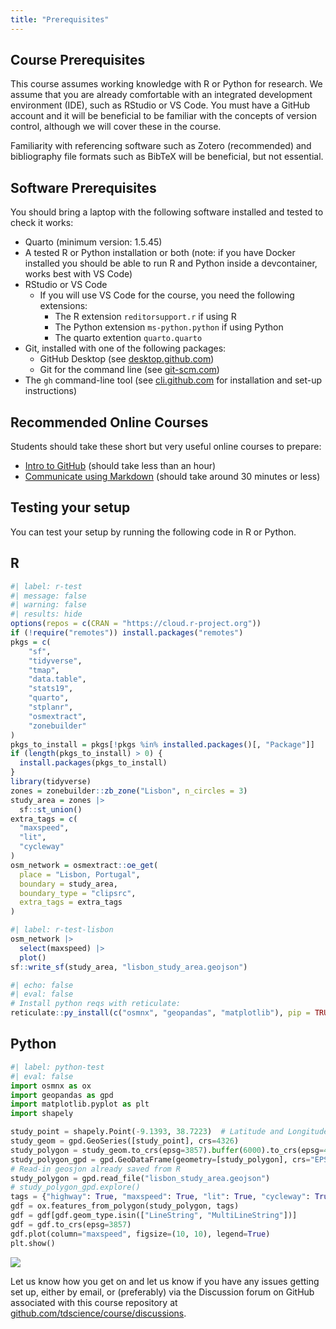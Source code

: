 ```yaml
---
title: "Prerequisites"
---
```


## Course Prerequisites

This course assumes working knowledge with R or Python for research.
We assume that you are already comfortable with an integrated development environment (IDE), such as RStudio or VS Code.
You must have a GitHub account and it will be beneficial to be familiar with the concepts of version control, although we will cover these in the course.

Familiarity with referencing software such as Zotero (recommended) and bibliography file formats such as BibTeX will be beneficial, but not essential.

## Software Prerequisites

You should bring a laptop with the following software installed and tested to check it works:

-   Quarto (minimum version: 1.5.45)
-   A tested R or Python installation or both (note: if you have Docker installed you should be able to run R and Python inside a devcontainer, works best with VS Code)
-   RStudio or VS Code
    -   If you will use VS Code for the course, you need the following extensions:
        -   The R extension `reditorsupport.r` if using R
        -   The Python extension `ms-python.python` if using Python
        -   The quarto extention `quarto.quarto`
-   Git, installed with one of the following packages:
    -   GitHub Desktop (see [desktop.github.com](https://desktop.github.com/))
    -   Git for the command line (see [git-scm.com](https://git-scm.com/book/en/v2/Getting-Started-Installing-Git))
-   The `gh` command-line tool (see [cli.github.com](https://cli.github.com/) for installation and set-up instructions)

## Recommended Online Courses

Students should take these short but very useful online courses to prepare:

-   [Intro to GitHub](https://github.com/skills/introduction-to-github) (should take less than an hour)
-   [Communicate using Markdown](https://github.com/skills/communicate-using-markdown) (should take around 30 minutes or less)

## Testing your setup

You can test your setup by running the following code in R or Python.

::: panel-tabset

## R

```r
#| label: r-test
#| message: false
#| warning: false
#| results: hide
options(repos = c(CRAN = "https://cloud.r-project.org"))
if (!require("remotes")) install.packages("remotes")
pkgs = c(
    "sf",
    "tidyverse",
    "tmap",
    "data.table",
    "stats19",
    "quarto",
    "stplanr",
    "osmextract",
    "zonebuilder"
)
pkgs_to_install = pkgs[!pkgs %in% installed.packages()[, "Package"]]
if (length(pkgs_to_install) > 0) {
  install.packages(pkgs_to_install)
}
library(tidyverse)
zones = zonebuilder::zb_zone("Lisbon", n_circles = 3)
study_area = zones |>
  sf::st_union()
extra_tags = c(
  "maxspeed",
  "lit",
  "cycleway"
)
osm_network = osmextract::oe_get(
  place = "Lisbon, Portugal",
  boundary = study_area,
  boundary_type = "clipsrc",
  extra_tags = extra_tags
)
```

```r
#| label: r-test-lisbon
osm_network |>
  select(maxspeed) |>
  plot()
sf::write_sf(study_area, "lisbon_study_area.geojson")
```

```r
#| echo: false
#| eval: false
# Install python reqs with reticulate:
reticulate::py_install(c("osmnx", "geopandas", "matplotlib"), pip = TRUE)
```

## Python

```python
#| label: python-test
#| eval: false
import osmnx as ox
import geopandas as gpd
import matplotlib.pyplot as plt
import shapely

study_point = shapely.Point(-9.1393, 38.7223)  # Latitude and Longitude for Lisbon
study_geom = gpd.GeoSeries([study_point], crs=4326)
study_polygon = study_geom.to_crs(epsg=3857).buffer(6000).to_crs(epsg=4326).unary_union
study_polygon_gpd = gpd.GeoDataFrame(geometry=[study_polygon], crs="EPSG:4326")
# Read-in geosjon already saved from R
study_polygon = gpd.read_file("lisbon_study_area.geojson")
# study_polygon_gpd.explore()
tags = {"highway": True, "maxspeed": True, "lit": True, "cycleway": True}
gdf = ox.features_from_polygon(study_polygon, tags)
gdf = gdf[gdf.geom_type.isin(["LineString", "MultiLineString"])]
gdf = gdf.to_crs(epsg=3857)
gdf.plot(column="maxspeed", figsize=(10, 10), legend=True)
plt.show()
```

![](images/paste-3.png)

:::

Let us know how you get on and let us know if you have any issues getting set up, either by email, or (preferably) via the Discussion forum on GitHub associated with this course repository at [github.com/tdscience/course/discussions](https://github.com/tdscience/course/discussions).